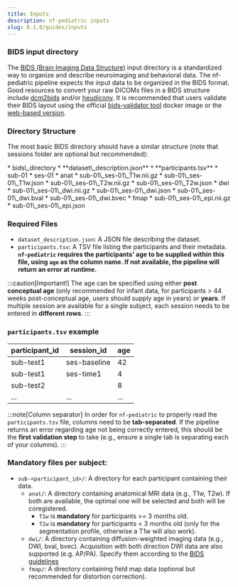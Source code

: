 ```yaml
---
title: Inputs
description: nf-pediatric inputs
slug: 0.1.0/guides/inputs
---
```



### **BIDS input directory**

The [BIDS (Brain Imaging Data Structure)](https://bids-specification.readthedocs.io/en/stable/) input directory is a standardized way to organize and describe neuroimaging and behavioral data. The nf-pediatric pipeline expects the input data to be organized in the BIDS format. Good resources to convert your raw DICOMs files in a BIDS structure include [dcm2bids](https://unfmontreal.github.io/Dcm2Bids/3.2.0/) and/or [heudiconv](https://heudiconv.readthedocs.io/en/latest/). It is recommended that users validate their BIDS layout using the official [bids-validator tool](https://hub.docker.com/r/bids/validator) docker image or the [web-based version](https://bids-standard.github.io/bids-validator/).

### **Directory Structure**

The most basic BIDS directory should have a similar structure (note that sessions folder are optional but recommended):

<FileTree>
  * bids\_directory
    * **dataset\_description.json**
    * **participants.tsv**
    * sub-01
      * ses-01
        * anat
          * sub-01\_ses-01\_T1w.nii.gz
          * sub-01\_ses-01\_T1w.json
          * sub-01\_ses-01\_T2w.nii.gz
          * sub-01\_ses-01\_T2w.json
        * dwi
          * sub-01\_ses-01\_dwi.nii.gz
          * sub-01\_ses-01\_dwi.json
          * sub-01\_ses-01\_dwi.bval
          * sub-01\_ses-01\_dwi.bvec
        * fmap
          * sub-01\_ses-01\_epi.nii.gz
          * sub-01\_ses-01\_epi.json
</FileTree>

### **Required Files**

* `dataset_description.json`: A JSON file describing the dataset.
* `participants.tsv`: A TSV file listing the participants and their metadata. **`nf-pediatric` requires the participants' age to be supplied within this file, using `age` as the column name. If not available, the pipeline will return an error at runtime.**

:::caution[Important!]
The age can be specified using either **post conceptual age** (only recommended for infant data, for participants > 44 weeks post-conceptual age, users should supply age in years) or **years**. If multiple session are available for a single subject, each session needs to be entered in **different rows**.
:::

### **`participants.tsv` example**

| participant\_id | session\_id   | age |
| -------------- | ------------ | --- |
| sub-test1      | ses-baseline | 42  |
| sub-test1      | ses-time1    | 4   |
| sub-test2      |              | 8   |
| ...            | ...          | ... |

:::note[Column separator]
In order for `nf-pediatric` to properly read the `participants.tsv` file, columns need to be **tab-separated**. If the pipeline returns an error regarding age not being correctly entered, this should be the **first validation step** to take (e.g., ensure a single tab is separating each of your columns).
:::

### **Mandatory files per subject:**

* `sub-<participant_id>/`: A directory for each participant containing their data.
  * `anat/`: A directory containing anatomical MRI data (e.g., T1w, T2w). If both are available, the optimal one will be selected and both will be coregistered.
    * `T1w` is **mandatory** for participants >= 3 months old.
    * `T2w` is **mandatory** for participants \< 3 months old (only for the segmentation profile, otherwise a T1w will also work).
  * `dwi/`: A directory containing diffusion-weighted imaging data (e.g., DWI, bval, bvec). Acquisition with both direction DWI data are also supported (e.g. AP/PA). Specify them according to the [BIDS guidelines](https://bids-specification.readthedocs.io/en/stable/modality-specific-files/magnetic-resonance-imaging-data.html)
  * `fmap/`: A directory containing field map data (optional but recommended for distortion correction).
